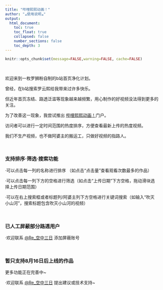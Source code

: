 ```yaml
---
title: "哔哩熙熙动画！"
author: "☁️使用说明☁️" 
output:
  html_document:
    toc: true
    toc_float: true
    collapsed: false
    number_sections: false
    toc_depth: 3
---
```


```r
knitr::opts_chunk$set(message=FALSE,warning=FALSE, cache=FALSE)
```

<br/>

欢迎来到一枚罗狮粉自制的b站首页净化计划。

曾经，在b站搜索罗云熙给我带来过许多快乐。

但近年首页冻结、路透泛滥等现象越来越频繁，用心制作的好视频没法得到更多的关注。

为了改善这一现象，我尝试推出 [哔哩熙熙动画！](https://returnless.github.io/bilixixi/)门户。

访问者可以进行一定时间范围的热度排序，方便查看最新上传的热度视频。

我们不生产视频，也不做阿婆主的搬运工，只做好视频的指路人。

<br/>

### 支持排序·筛选·搜索功能

·可以点击每一列的名称进行排序 （如点击“点击量”查看观看次数最多的作品）

·可以点击每一列下方的空格进行筛选（如点击“上传日期”下方空格，拖动滑块选择上传日期范围）

·可以在右上搜索框或者标题列/阿婆主列下方空格进行关键词搜索（如输入“吹灭小山河”，搜索标题包含吹灭小山河的视频）

<br/>
  
### 已人工屏蔽部分路透用户

·欢迎联系 [\@Re_空中三日](https://www.weibo.com/u/6722029638) 添加屏蔽账号

<br/>
  
### 暂只支持8月16日后上线的作品

更多功能正在完善中~

·欢迎联系 [\@Re_空中三日](https://www.weibo.com/u/6722029638) 提出建议或技术支持~
  
  
